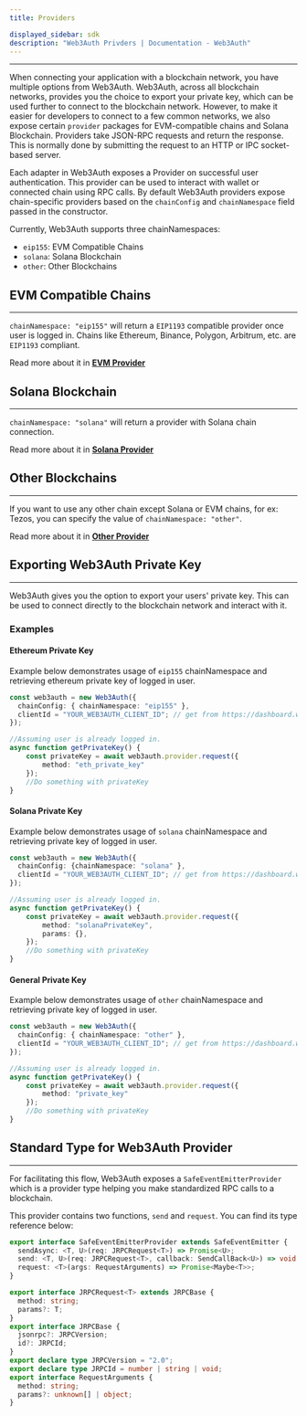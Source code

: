 ```yaml
---
title: Providers

displayed_sidebar: sdk
description: "Web3Auth Privders | Documentation - Web3Auth"
---
```


---

When connecting your application with a blockchain network, you have multiple options from Web3Auth. Web3Auth, across all blockchain networks,
provides you the choice to export your private key, which can be used further to connect to the blockchain network. However, to make it easier for
developers to connect to a few common networks, we also expose certain `provider` packages for EVM-compatible chains and Solana Blockchain. Providers
take JSON-RPC requests and return the response. This is normally done by submitting the request to an HTTP or IPC socket-based server.

Each adapter in Web3Auth exposes a Provider on successful user authentication. This provider can be used to interact with wallet or connected chain
using RPC calls. By default Web3Auth providers expose chain-specific providers based on the `chainConfig` and `chainNamespace` field passed in the
constructor.

Currently, Web3Auth supports three chainNamespaces:

- `eip155`: EVM Compatible Chains
- `solana`: Solana Blockchain
- `other`: Other Blockchains

## EVM Compatible Chains

---

`chainNamespace: "eip155"` will return a `EIP1193` compatible provider once user is logged in. Chains like Ethereum, Binance, Polygon, Arbitrum, etc.
are `EIP1193` compliant.

Read more about it in [**EVM Provider**](/sdk/web/providers/evm)

## Solana Blockchain

---

`chainNamespace: "solana"` will return a provider with Solana chain connection.

Read more about it in [**Solana Provider**](/sdk/web/providers/solana)

## Other Blockchains

---

If you want to use any other chain except Solana or EVM chains, for ex: Tezos, you can specify the value of `chainNamespace: "other"`.

Read more about it in [**Other Provider**](/sdk/web/providers/other)

## Exporting Web3Auth Private Key

---

Web3Auth gives you the option to export your users' private key. This can be used to connect directly to the blockchain network and interact with it.

### Examples

#### Ethereum Private Key

Example below demonstrates usage of `eip155` chainNamespace and retrieving ethereum private key of logged in user.

```ts
const web3auth = new Web3Auth({
  chainConfig: { chainNamespace: "eip155" },
  clientId = "YOUR_WEB3AUTH_CLIENT_ID"; // get from https://dashboard.web3auth.io
});

//Assuming user is already logged in.
async function getPrivateKey() {
    const privateKey = await web3auth.provider.request({
        method: "eth_private_key"
    });
    //Do something with privateKey
}
```

#### Solana Private Key

Example below demonstrates usage of `solana` chainNamespace and retrieving private key of logged in user.

```ts
const web3auth = new Web3Auth({
  chainConfig: {chainNamespace: "solana" },
  clientId = "YOUR_WEB3AUTH_CLIENT_ID"; // get from https://dashboard.web3auth.io
});

//Assuming user is already logged in.
async function getPrivateKey() {
    const privateKey = await web3auth.provider.request({
        method: "solanaPrivateKey",
        params: {},
    });
    //Do something with privateKey
}
```

#### General Private Key

Example below demonstrates usage of `other` chainNamespace and retrieving private key of logged in user.

```ts
const web3auth = new Web3Auth({
  chainConfig: { chainNamespace: "other" },
  clientId = "YOUR_WEB3AUTH_CLIENT_ID"; // get from https://dashboard.web3auth.io
});

//Assuming user is already logged in.
async function getPrivateKey() {
    const privateKey = await web3auth.provider.request({
        method: "private_key"
    });
    //Do something with privateKey
}
```

## Standard Type for Web3Auth Provider

---

For facilitating this flow, Web3Auth exposes a `SafeEventEmitterProvider` which is a provider type helping you make standardized RPC calls to a
blockchain.

This provider contains two functions, `send` and `request`. You can find its type reference below:

```ts
export interface SafeEventEmitterProvider extends SafeEventEmitter {
  sendAsync: <T, U>(req: JRPCRequest<T>) => Promise<U>;
  send: <T, U>(req: JRPCRequest<T>, callback: SendCallBack<U>) => void;
  request: <T>(args: RequestArguments) => Promise<Maybe<T>>;
}

export interface JRPCRequest<T> extends JRPCBase {
  method: string;
  params?: T;
}
export interface JRPCBase {
  jsonrpc?: JRPCVersion;
  id?: JRPCId;
}
export declare type JRPCVersion = "2.0";
export declare type JRPCId = number | string | void;
export interface RequestArguments {
  method: string;
  params?: unknown[] | object;
}
```
